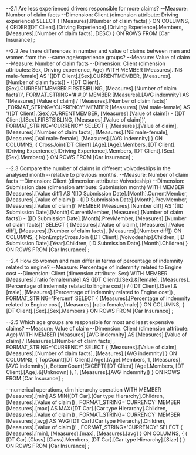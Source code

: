 --2.1 Are less experienced drivers responsible for more claims?
--Measure: Number of claim facts
--Dimension: Client (dimension attribute: Driving experience)
SELECT
	{ [Measures].[Number of claim facts] } ON COLUMNS,
	{ ORDER([DT Client].[Driving Experience].[Driving Experience].Members,
	[Measures].[Number of claim facts], DESC) } ON ROWS
FROM [Car Insurance]
;


--2.2 Are there differences in number and value of claims between men and women from the
--same age/experience groups?
--Measure: Value of claim
--Measure: Number of claim facts
--Dimension: Client (dimension attributes: Sex, Driving experience, Age)
WITH
	MEMBER [Measures].[NB male-female] AS '([DT Client].[Sex].CURRENTMEMBER, [Measures].[Number of claim facts]) 
									- ([DT Client].[Sex].CURRENTMEMBER.FIRSTSIBLING, [Measures].[Number of claim facts])',
									FORMAT_STRING='#.#,0'
	MEMBER [Measures].[AVG indemnity] AS '[Measures].[Value of claim] / [Measures].[Number of claim facts]'
									,FORMAT_STRING='CURRENCY'
	MEMBER [Measures].[Val male-female] AS '([DT Client].[Sex].CURRENTMEMBER, [Measures].[Value of claim]) 
									- ([DT Client].[Sex].FIRSTSIBLING, [Measures].[Value of claim])',
									FORMAT_STRING='CURRENCY'
SELECT
	{ [Measures].[Value of claim], [Measures].[Number of claim facts],
	[Measures].[NB male-female], [Measures].[Val male-female],
	[Measures].[AVG indemnity] } ON COLUMNS,
	{ CrossJoin([DT Client].[Age].[Age].Members,
		[DT Client].[Driving Experience].[Driving Experience].Members,
		[DT Client].[Sex].[Sex].Members) } ON ROWS
FROM [Car Insurance]
;


--2.3 Compare the number of claims in different voivodeships in the analysed month 
--relative to previous months.
--Measure: Number of claim facts
--Dimension: Client (dimension attribute: Voivodeship)
--Dimension: Submission date (dimension attribute: Submission month)
WITH
	MEMBER [Measures].[Value diff]
	AS
		'([ID Submission Date].[Month].CurrentMember, [Measures].[Value of claim]) -
		 ([ID Submission Date].[Month].PrevMember, [Measures].[Value of claim])'
	MEMBER [Measures].[Number diff]
	AS
		'([ID Submission Date].[Month].CurrentMember, [Measures].[Number of claim facts]) -
		 ([ID Submission Date].[Month].PrevMember, [Measures].[Number of claim facts])'
SELECT 
	{ [Measures].[Value of claim],
	  [Measures].[Value diff],
	  [Measures].[Number of claim facts],
	  [Measures].[Number diff]} ON COLUMNS,
	{ NonEmptyCrossJoin ([DT Client].[Voivodeship].Children,
				 [ID Submission Date].[Year].Children,
				 [ID Submission Date].[Month].Children) } ON ROWS
FROM [Car Insurance]
;


--2.4 How do women and men differ in terms of percentage of indemnity related to engine?
--Measure: Percentage of indemnity related to Engine cost
--Dimension: Client (dimension attribute: Sex)
WITH 
	MEMBER [Measures].[ratio female/male] AS ([DT Client].[Sex].&[female],
						[Measures].[Percentage of indemnity related to Engine cost]) / 
						([DT Client].[Sex].&[male], 
						[Measures].[Percentage of indemnity related to Engine cost])
						, FORMAT_STRING='Percent'
SELECT
	{ [Measures].[Percentage of indemnity related to Engine cost],
	[Measures].[ratio female/male] } ON COLUMNS,
	{ [DT Client].[Sex].[Sex].Members } ON ROWS
FROM [Car Insurance]
;


--2.5 Which age groups are responsible for most and least expensive claims?
--Measure: Value of claim
--Dimension: Client (dimension attribute: Age)
WITH
	MEMBER [Measures].[AVG indemnity] AS [Measures].[Value of claim] / [Measures].[Number of claim facts]
		, FORMAT_STRING='CURRENCY'
SELECT
	{ [Measures].[Value of claim], [Measures].[Number of claim facts], 
		[Measures].[AVG indemnity] } ON COLUMNS,
	{ TopCount([DT Client].[Age].[Age].Members, 1, [Measures].[AVG indemnity]),
		BottomCount(EXCEPT( [DT Client].[Age].Members, [DT Client].[Age].&[Unknown] ), 
			1, [Measures].[AVG indemnity]) } ON ROWS
FROM [Car Insurance]
;


--numerical operations, dim hierarchy operation
WITH
	MEMBER [Measures].[min]
		AS MIN([DT Car].[Car type Hierarchy].Children, [Measures].[Value of claim])
		, FORMAT_STRING='CURRENCY'
	MEMBER [Measures].[max]
		AS MAX([DT Car].[Car type Hierarchy].Children, [Measures].[Value of claim])
		, FORMAT_STRING='CURRENCY'
	MEMBER [Measures].[avg]
		AS 'AVG([DT Car].[Car type Hierarchy].Children, [Measures].[Value of claim])'
		, FORMAT_STRING='CURRENCY'
SELECT
	{ [Measures].[min], [Measures].[max], [Measures].[avg] } ON COLUMNS,
	{ ( [DT Car].[Class].[Class].Members,
		[DT Car].[Car type Hierarchy].[Size] ) } ON ROWS
FROM [Car Insurance] 
;